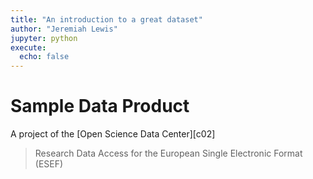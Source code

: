 ```yaml
---
title: "An introduction to a great dataset"
author: "Jeremiah Lewis"
jupyter: python
execute:
  echo: false
---
```


# Sample Data Product

A project of the [Open Science Data Center][c02]

> Research Data Access for the European Single Electronic Format (ESEF)
